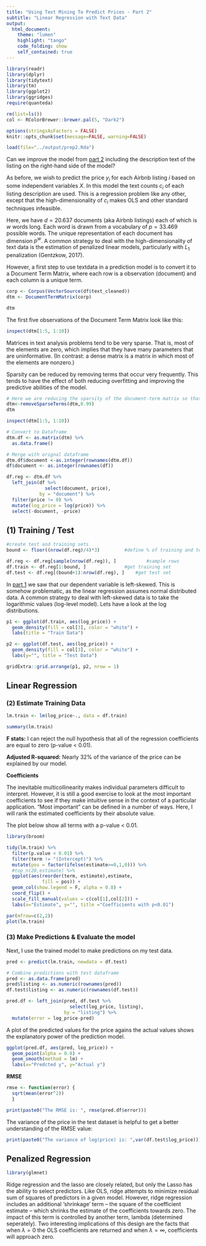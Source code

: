 ```yaml
---
title: "Using Text Mining To Predict Prices - Part 2"
subtitle: "Linear Regression with Text Data"
output:  
  html_document:
    theme: "lumen"
    highlight: "tango"
    code_folding: show
    self_contained: true
---
```

```r
library(readr)
library(dplyr)
library(tidytext)
library(tm)
library(ggplot2)
library(ggridges)
require(quanteda)

rm(list=ls())
col <- RColorBrewer::brewer.pal(5, "Dark2")

options(stringsAsFactors = FALSE)
knitr::opts_chunk$set(message=FALSE, warning=FALSE)
```


```r
load(file="../output/prep2.Rda")
```

Can we improve the model from [part 2](https://franziloew.github.io/airbnb_textmining/linreg_text.html) including the description text of the listing on the right-hand side of the model?

As before, we wish to predict the price $y_i$ for each Airbnb listing $i$ based on some independent variables $X$. In this model the text counts $c_i$ of each listing description are used. This is a regression problem like any other, except that the high-dimensionality of $c_i$ makes OLS and other standard techniques infeasible. 

Here, we have $d=20.637$ documents (aka Airbnb listings) each of which is $w$ words long. Each word is drawn from a vocabulary of $p=33.469$ possible words. The unique representation of each document has dimension $p^w$. A common strategy to deal with the high-dimensionality of text data is the estimation of penalized linear models, particularly with $L_1$ penalization (Gentzkow, 2017).

However, a first step to use textdata in a prediction model is to convert it to a Document Term Matrix, where each row is a observation (document) and each column is a unique term. 

```r
corp <- Corpus(VectorSource(df$text_cleaned))
dtm <- DocumentTermMatrix(corp)

dtm
```

The first five observations of the Document Term Matrix look like this:

```r
inspect(dtm[1:5, 1:10])
```

Matrices in text analysis problems tend to be very sparse. That is, most of the elements are zero, which implies that they have many parameters that are uninformative. (In contrast: a dense matrix is a matrix in which most of the elements are nonzero.)

Sparsity can be reduced by removing terms that occur very frequently. This tends to have the effect of both reducing overfitting and improving the predictive abilities of the model.

```r
# Here we are reducing the sparsity of the document-term matrix so that the sparsity (% of non-zeros) is a maximum of 99%.
dtm<-removeSparseTerms(dtm,0.99)
dtm
```

```r
inspect(dtm[1:5, 1:10])
```

```r
# Convert to Dataframe
dtm.df <- as.matrix(dtm) %>%
  as.data.frame()

# Merge with orignal dataframe
dtm.df$document <-as.integer(rownames(dtm.df))
df$document <- as.integer(rownames(df))

df.reg <- dtm.df %>%
  left_join(df %>%
              select(document, price),
            by = "document") %>%
  filter(price != 0) %>%
  mutate(log_price = log(price)) %>%
  select(-document, -price)
```

## (1) Training / Test

```r
#create test and training sets
bound <- floor((nrow(df.reg)/4)*3)         #define % of training and test set

df.reg <- df.reg[sample(nrow(df.reg)), ]           #sample rows 
df.train <- df.reg[1:bound, ]              #get training set
df.test <- df.reg[(bound+1):nrow(df.reg), ]    #get test set
```

In [part 1](https://franziloew.github.io/airbnb_textmining/data_prep.html) we saw that our dependent variable is left-skewed. This is somehow problematic, as the linear regression assumes normal distributed data. A common strategy to deal with left-skewed data is to take the logarithmic values (log-level model). Lets have a look at the log distributions.

```r
p1 <- ggplot(df.train, aes(log_price)) +
  geom_density(fill = col[3], color = "white") +
  labs(title = "Train Data")

p2 <- ggplot(df.test, aes(log_price)) +
  geom_density(fill = col[3], color = "white") +
  labs(y="", title = "Test Data")

gridExtra::grid.arrange(p1, p2, nrow = 1)
```

## Linear Regression

### (2) Estimate Training Data

```r
lm.train <- lm(log_price~., data = df.train)

summary(lm.train)
```


**F stats:** I can reject the null hypothesis that all of the regression coefficients are equal to zero (p-value < 0.01).

**Adjusted R-squared:** Nearly $32\%$ of the variance of the price can be explained by our model. 

**Coefficients**

The inevitable multicollinearity makes individual parameters difficult to interpret. However, it is still a good exercise to look at the most important coefficients to see if they make intuitive sense in the context of a particular application. "Most important" can be defined in a number of ways. Here, I will rank the estimated coefficients by their absolute value.

The plot below show all terms with a p-value < 0.01.

```r
library(broom)

tidy(lm.train) %>%
  filter(p.value < 0.01) %>%
  filter(term != "(Intercept)") %>%
  mutate(pos = factor(ifelse(estimate>=0,1,0))) %>%
  #top_n(20,estimate) %>%
  ggplot(aes(reorder(term, estimate),estimate,
             fill = pos)) +
  geom_col(show.legend = F, alpha = 0.8) +
  coord_flip() +
  scale_fill_manual(values = c(col[1],col[2])) +
  labs(x="Estimate", y="", title ="Coefficients with p<0.01")
```


```r
par(mfrow=c(2,2))
plot(lm.train)
```

### (3) Make Predictions & Evaluate the model

Next, I use the trained model to make predictions on my test data. 

```r
pred <- predict(lm.train, newdata = df.test)
```

```r
# Combine predictions with test dataframe
pred <- as.data.frame(pred) 
pred$listing <- as.numeric(rownames(pred))
df.test$listing <- as.numeric(rownames(df.test))

pred.df <- left_join(pred, df.test %>%
                       select(log_price, listing),
                     by = "listing") %>%
  mutate(error = log_price-pred)
```

A plot of the predicted values for the price agains the actual values shows the explanatory power of the prediction model.  

```r
ggplot(pred.df, aes(pred, log_price)) +
  geom_point(alpha = 0.8) +
  geom_smooth(method = lm) +
  labs(x="Predcted y", y="Actual y")
```

**RMSE**

```r
rmse <- function(error) {
  sqrt(mean(error^2))
  }

print(paste0("The RMSE is: ", rmse(pred.df$error)))
```

The variance of the price in the test dataset is helpful to get a better understanding of the RMSE value:

```r
print(paste0("The variance of log(price) is: ",var(df.test$log_price)))
```


## Penalized Regression
```r
library(glmnet)
```

Ridge regression and the lasso are closely related, but only the Lasso has the ability to select predictors. Like OLS, ridge attempts to minimize residual sum of squares of predictors in a given model. However, ridge regression includes an additional ‘shrinkage’ term – the square of the coefficient estimate – which shrinks the estimate of the coefficients towards zero. The impact of this term is controlled by another term, lambda (determined seperately). Two interesting implications of this design are the facts that when $\lambda = 0$ the OLS coefficients are returned and when $\lambda = ∞$, coefficients will approach zero.

<!-- # ```{r} -->
<!-- # lambda <- 10^seq(10, -2, length = 100) -->
<!-- # ``` -->
<!-- #  -->
<!-- # ```{r} -->
<!-- # #ridge -->
<!-- # ridge.mod <- glmnet(x, y, alpha = 0, lambda = lambda) -->
<!-- # predict(ridge.mod, s = 0, type = 'coefficients')[1:10,] -->
<!-- # ``` -->
<!-- #  -->
<!-- # The differences here are nominal. Let's see if we can use ridge to improve on the OLS estimate. -->
<!-- #  -->
<!-- # ```{r} -->
<!-- # textlm <- lm(price~., data = dtm.df, subset = train) -->
<!-- #  -->
<!-- # ridge.mod <- glmnet(x[train,], y[train], alpha = 0, lambda = lambda) -->
<!-- #  -->
<!-- # #find the best lambda from our list via cross-validation -->
<!-- # cv.out <- cv.glmnet(x[train,], y[train], alpha = 0) -->
<!-- # ``` -->
<!-- #  -->
<!-- # ```{r} -->
<!-- # bestlam <- cv.out$lambda.min -->
<!-- # ``` -->
<!-- #  -->
<!-- # ```{r} -->
<!-- # #make predictions -->
<!-- # ridge.pred <- predict(ridge.mod, s = bestlam, newx = x[test,]) -->
<!-- # s.pred <- predict(swisslm, newdata = swiss[test,]) -->
<!-- # #check MSE -->
<!-- # mean((s.pred-ytest)^2) -->
<!-- # ``` -->
<!-- #  -->
<!-- # ```{r} -->
<!-- # mean((ridge.pred-ytest)^2) -->
<!-- # ``` -->
<!-- #  -->
<!-- # Ridge performs better for this data according to the MSE. -->
<!-- #  -->
<!-- # ```{r} -->
<!-- # #a look at the coefficients -->
<!-- # out = glmnet(x[train,],y[train],alpha = 0) -->
<!-- # predict(ridge.mod, type = "coefficients", s = bestlam)[1:6,] -->
<!-- # ``` -->
<!-- #  -->
<!-- # As expected, most of the coefficient estimates are more conservative. -->
<!-- #  -->
<!-- # Let's have a look at the lasso. The big difference here is in the shrinkage term – the lasso takes the absolute value of the coefficient estimates. -->
<!-- #  -->
<!-- # ```{r} -->
<!-- # lasso.mod <- glmnet(x[train,], y[train], alpha = 1,  -->
<!-- #                     lambda = lambda) -->
<!-- #  -->
<!-- # plot(lasso.mod, xvar = "lambda") -->
<!-- # ``` -->
<!-- #  -->
<!-- # To interpet this plot, recall the optimization problem the lasso solves -->
<!-- #  -->
<!-- # $$ -->
<!-- # \beta_{LASSO}=\min_{\beta}(y-x\beta)'(y-x\beta)+\lambda \sum_j|\beta_j| -->
<!-- # $$ -->
<!-- #  -->
<!-- # so $\lambda$ is the penalty or the Lagrange multiplier. Setting $\lambda = 0$ yields the familiar minimization of squared residuals while for greater values, some of the coefficients will be set to zero. As $\lambda→∞$, all the coefficents will be set to zero.  -->
<!-- #  -->
<!-- # Next, we can choose the best lambda using crossvalidation (splitting the sample into training and validation sets and choosing the value of lambda with which the error of prediction is minimal.) -->
<!-- #  -->
<!-- # ```{r} -->
<!-- # crossval <-  cv.glmnet(x = x, y = y) -->
<!-- # plot(crossval) -->
<!-- # ``` -->
<!-- #  -->
<!-- # ```{r} -->
<!-- # penalty <- crossval$lambda.min #optimal lambda -->
<!-- # penalty #minimal shrinkage -->
<!-- # ``` -->
<!-- #  -->
<!-- # ```{r} -->
<!-- # fit1 <-glmnet(x = x, y = y, alpha = 1, lambda = penalty ) -->
<!-- # plot(fit1) -->
<!-- # ``` -->
